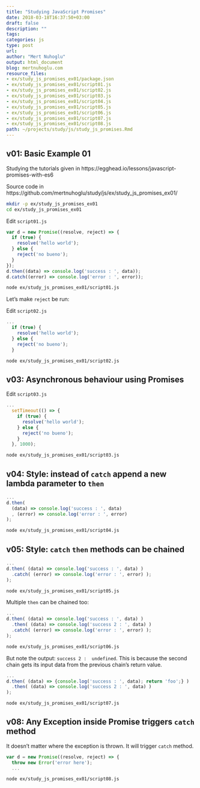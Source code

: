 ```yaml
---
title: "Studying JavaScript Promises"
date: 2018-03-18T16:37:50+03:00 
draft: false
description: ""
tags:
categories: js
type: post
url:
author: "Mert Nuhoglu"
output: html_document
blog: mertnuhoglu.com
resource_files:
- ex/study_js_promises_ex01/package.json
- ex/study_js_promises_ex01/script01.js
- ex/study_js_promises_ex01/script02.js
- ex/study_js_promises_ex01/script03.js
- ex/study_js_promises_ex01/script04.js
- ex/study_js_promises_ex01/script05.js
- ex/study_js_promises_ex01/script06.js
- ex/study_js_promises_ex01/script07.js
- ex/study_js_promises_ex01/script08.js
path: ~/projects/study/js/study_js_promises.Rmd
---
```


<style>
  .main-container {
    max-width: 1600px !important;
  }
</style>

## v01: Basic Example 01

Studying the tutorials given in https://egghead.io/lessons/javascript-promises-with-es6

Source code in https://github.com/mertnuhoglu/study/js/ex/study_js_promises_ex01/

``` bash
mkdir -p ex/study_js_promises_ex01
cd ex/study_js_promises_ex01
``` 

Edit `script01.js`

``` js
var d = new Promise((resolve, reject) => {
  if (true) {
    resolve('hello world');
  } else {
    reject('no bueno');
  }
});
d.then((data) => console.log('success : ', data));
d.catch((error) => console.log('error : ', error));
``` 

``` bash
node ex/study_js_promises_ex01/script01.js
``` 

Let's make `reject` be run:

Edit `script02.js`

``` js
...
  if (true) {
    resolve('hello world');
  } else {
    reject('no bueno');
  }
``` 

``` bash
node ex/study_js_promises_ex01/script02.js
``` 

## v03: Asynchronous behaviour using Promises

Edit `script03.js`

``` js
...
  setTimeout(() => {
    if (true) {
      resolve('hello world');
    } else {
      reject('no bueno');
    }
  }, 1000);
``` 

``` bash
node ex/study_js_promises_ex01/script03.js
``` 

## v04: Style: instead of `catch` append a new lambda parameter to `then`

``` js
...
d.then(
  (data) => console.log('success : ', data)
  , (error) => console.log('error : ', error)
);
``` 

``` bash
node ex/study_js_promises_ex01/script04.js
``` 

## v05: Style: `catch` `then` methods can be chained

``` js
...
d.then( (data) => console.log('success : ', data) )
  .catch( (error) => console.log('error : ', error) );
);
``` 

``` bash
node ex/study_js_promises_ex01/script05.js
``` 

Multiple `then` can be chained too:

``` js
...
d.then( (data) => console.log('success : ', data) )
  .then( (data) => console.log('success 2 : ', data) )
  .catch( (error) => console.log('error : ', error) );
);
``` 

``` bash
node ex/study_js_promises_ex01/script06.js
``` 

But note the output: `success 2 :  undefined`. This is because the second chain gets its input data from the previous chain's return value.

``` js
...
d.then( (data) => {console.log('success : ', data); return 'foo';} )
  .then( (data) => console.log('success 2 : ', data) )
);
``` 

``` bash
node ex/study_js_promises_ex01/script07.js
``` 

## v08: Any Exception inside Promise triggers `catch` method

It doesn't matter where the exception is thrown. It will trigger `catch` method.

``` js
var d = new Promise((resolve, reject) => {
  throw new Error('error here');
  ...
``` 

``` bash
node ex/study_js_promises_ex01/script08.js
``` 

